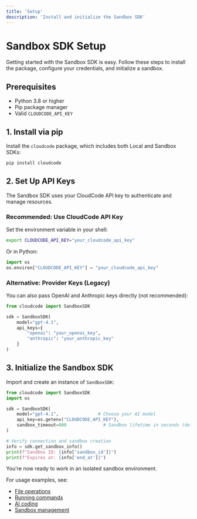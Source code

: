 ```yaml
---
title: 'Setup'
description: 'Install and initialize the Sandbox SDK'
---
```


# Sandbox SDK Setup

Getting started with the Sandbox SDK is easy. Follow these steps to install the package, configure your credentials, and initialize a sandbox.

## Prerequisites

- Python 3.8 or higher
- Pip package manager
- Valid `CLOUDCODE_API_KEY`

## 1. Install via pip

Install the `cloudcode` package, which includes both Local and Sandbox SDKs:

```bash
pip install cloudcode
```

## 2. Set Up API Keys

The Sandbox SDK uses your CloudCode API key to authenticate and manage resources.

### Recommended: Use CloudCode API Key

Set the environment variable in your shell:

```bash
export CLOUDCODE_API_KEY="your_cloudcode_api_key"
```

Or in Python:

```python
import os
os.environ["CLOUDCODE_API_KEY"] = "your_cloudcode_api_key"
```

### Alternative: Provider Keys (Legacy)

You can also pass OpenAI and Anthropic keys directly (not recommended):

```python
from cloudcode import SandboxSDK

sdk = SandboxSDK(
    model="gpt-4.1",
    api_keys={
        "openai": "your_openai_key",
        "anthropic": "your_anthropic_key"
    }
)
```

## 3. Initialize the Sandbox SDK

Import and create an instance of `SandboxSDK`:

```python
from cloudcode import SandboxSDK
import os

sdk = SandboxSDK(
    model="gpt-4.1",               # Choose your AI model
    api_key=os.getenv("CLOUDCODE_API_KEY"),
    sandbox_timeout=600              # Sandbox lifetime in seconds (default 600)
)

# Verify connection and sandbox creation
info = sdk.get_sandbox_info()
print(f"Sandbox ID: {info['sandbox_id']}")
print(f"Expires at: {info['end_at']}")
```

You're now ready to work in an isolated sandbox environment.

For usage examples, see:
- [File operations](/sandbox-sdk/files)
- [Running commands](/sandbox-sdk/running-commands)
- [AI coding](/sandbox-sdk/ai-coding)
- [Sandbox management](/sandbox-sdk/management)